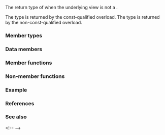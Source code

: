 {{cpp/ranges/adjacent_view/title|''sentinel''}}
{{cpp/ranges/adjacent_view/navbar}}

{{ddcl|notes={{mark expos}}&lt;br&gt;{{mark since c++23}}|
template&lt; bool Const &gt;
class /*sentinel*/;
}}

The return type of {{rlpt|end|adjacent_view::end}} when the underlying view is not a {{lconcept|common_range}}.

The type {{c|/*sentinel*/&lt;true&gt;}} is returned by the const-qualified overload. The type {{c|/*sentinel*/&lt;false&gt;}} is returned by the non-const-qualified overload.

===Member types===
{{dsc begin}}
{{dsc hitem|Member type|Definition}}
{{dsc expos mem type|Base|private=yes|{{c|const V}} if {{tt|Const}} is {{c|true}}, otherwise {{c|V}}.}}
{{dsc end}}

===Data members===
{{dsc begin}}
{{dsc hitem|Member object|Definition}}
{{dsc expos mem obj|end_|private=yes|A sentinel obtained from (possibly const-qualified) {{c|V}}.}}
{{dsc end}}

===Member functions===
{{dsc begin}}
{{dsc inc|cpp/ranges/adaptor/sentinel/dsc constructor|adjacent_view}}
{{dsc end}}

===Non-member functions===
{{dsc begin}}
{{dsc inc|cpp/ranges/adaptor/sentinel/dsc operator cmp|adjacent_view}}
{{dsc inc|cpp/ranges/adaptor/sentinel/dsc operator-|adjacent_view}}
{{dsc end}}

===Example===
{{example}}

===References===
{{ref std c++23}}
{{ref std|title=Class template {{tt|adjacent_view::sentinel}}|id=range.adjacent.sentinel|section=26.7.25.4}}
{{ref std end}}

===See also===
{{dsc begin}}
&lt;!--
{{dsc inc|cpp/ranges/adjacent_transform_view/dsc sentinel}}
--&gt;
{{dsc end}}

{{langlinks|es|ja|ru|zh}}